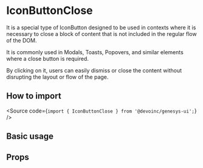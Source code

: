 

<Meta of={Stories} />

# IconButtonClose

It is a special type of IconButton designed to be used in
contexts where it is necessary to close a block of content that is not included
in the regular flow of the DOM.

It is commonly used in Modals, Toasts, Popovers, and similar elements where a
close button is required.

By clicking on it, users can easily dismiss or close the
content without disrupting the layout or flow of the page.

## How to import

<Source code={`import { IconButtonClose } from '@devoinc/genesys-ui';`} />

## Basic usage

<Canvas of={Stories.Playground} />

## Props

<ArgTypes of={Stories} />
